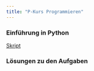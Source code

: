 ```yaml
---
title: "P-Kurs Programmieren"
---
```


### Einführung in Python
[Skript](pk-prog_einfPython.qmd)

### Lösungen zu den Aufgaben
